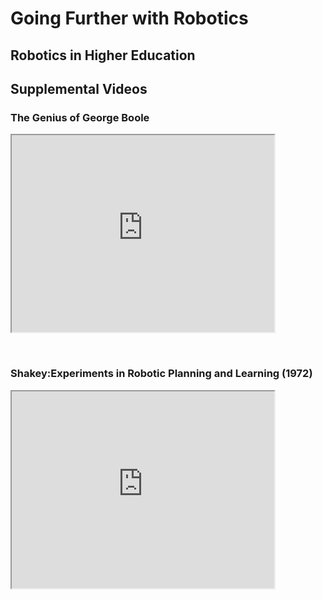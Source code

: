 # Going Further with Robotics

## Robotics in Higher Education

## Supplemental Videos

<caption><h3>The Genius of George Boole</h3></caption>
<iframe width="420" height="315"
src="https://www.youtube.com/embed/Hljir_TyTEw">
</iframe>
<br>

<caption><h3>Shakey:Experiments in Robotic Planning and Learning (1972)</h3></caption>
<iframe width="420" height="315"
src="https://www.youtube.com/embed/GmU7SimFkpU">
</iframe>
<br>